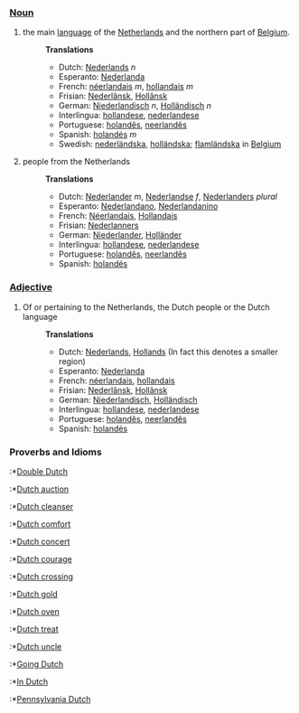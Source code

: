 ===[[Noun]]===
#the main [[language]] of the [[Netherlands]] and the northern part of [[Belgium]].
#:'''Translations'''
#:*Dutch: [[Nederlands]] ''n''
#:*Esperanto: [[Nederlanda]]
#:*French: [[néerlandais]] ''m'', [[hollandais]] ''m''
#:*Frisian: [[Nederlânsk]], [[Hollânsk]]
#:*German: [[Niederlandisch]] ''n'', [[Holländisch]] ''n''
#:*Interlingua: [[hollandese]], [[nederlandese]]
#:*Portuguese: [[holandês]], [[neerlandês]]
#:*Spanish: [[holandés]] ''m''
#:*Swedish: [[nederländska]], [[holländska]]; [[flamländska]] in [[Belgium]]
#people from the Netherlands
#:'''Translations'''
#:*Dutch:  [[Nederlander]] ''m'', [[Nederlandse]] ''f'', [[Nederlanders]] ''plural''
#:*Esperanto: [[Nederlandano]], [[Nederlandanino]]
#:*French: [[Néerlandais]], [[Hollandais]]
#:*Frisian: [[Nederlanners]]
#:*German: [[Niederlander]], [[Holländer]]
#:*Interlingua: [[hollandese]], [[nederlandese]]
#:*Portuguese: [[holandês]], [[neerlandês]]
#:*Spanish: [[holandés]]

===[[Adjective]]===
#Of or pertaining to the Netherlands, the Dutch people or the Dutch language
#:'''Translations'''
#:*Dutch: [[Nederlands]], [[Hollands]] (In fact this denotes a smaller region)
#:*Esperanto: [[Nederlanda]]
#:*French: [[néerlandais]], [[hollandais]]
#:*Frisian: [[Nederlânsk]], [[Hollânsk]]
#:*German: [[Niederlandisch]], [[Holländisch]]
#:*Interlingua: [[hollandese]], [[nederlandese]]
#:*Portuguese: [[holandês]], [[neerlandês]]
#:*Spanish: [[holandés]]

===Proverbs and Idioms===
:*[[Double Dutch]]
:*[[Dutch auction]]
:*[[Dutch cleanser]]
:*[[Dutch comfort]]
:*[[Dutch concert]]
:*[[Dutch courage]]
:*[[Dutch crossing]]
:*[[Dutch gold]]
:*[[Dutch oven]]
:*[[Dutch treat]]
:*[[Dutch uncle]]
:*[[Going Dutch]]
:*[[In Dutch]]
:*[[Pennsylvania Dutch]]